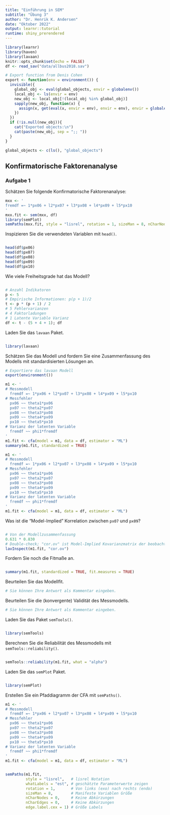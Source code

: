 ```yaml
---
title: "Einführung in SEM"
subtitle: "Übung 3"
author: "Dr. Henrik K. Andersen"
date: "Oktober 2022"
output: learnr::tutorial
runtime: shiny_prerendered
---
```


```r
library(learnr)
library(haven)
library(lavaan)
knitr::opts_chunk$set(echo = FALSE)
df <- read_sav("data/allbus2018.sav")

# Export function from Denis Cohen
export <- function(env = environment()) {
  invisible({
    global_obj <- eval(global_objects, envir = globalenv())
    local_obj <- ls(envir = env)
    new_obj <- local_obj[!(local_obj %in% global_obj)]
    sapply(new_obj, function(x) {
      assign(x, get(eval(x, envir = env), envir = env), envir = globalenv())
    })
  })
  if (!is.null(new_obj)){
    cat("Exported objects:\n")
    cat(paste(new_obj, sep = ";; "))
  }
}

global_objects <- c(ls(), "global_objects")
```

## Konfirmatorische Faktorenanalyse

### Aufgabe 1

Schätzen Sie folgende Konfirmatorische Faktorenanalyse: 

```r
mxx <- '
fremdf =~ 1*px06 + l2*px07 + l3*px08 + l4*px09 + l5*px10
'
mxx.fit <- sem(mxx, df)
library(semPlot)
semPaths(mxx.fit, style = "lisrel", rotation = 1, sizeMan = 8, nCharNodes = 0, nCharEdges = 0, edge.label.cex = 1)
```

Inspizieren Sie die verwendeten Variablen mit `head()`. 

```r

```

```r
head(df$px06)
head(df$px07)
head(df$px08)
head(df$px09)
head(df$px10)
```

Wie viele Freiheitsgrade hat das Modell?

```r

```

```r
# Anzahl Indikatoren
p <- 5
# Empirische Informationen: p(p + 1)/2
t <- p * (p + 1) / 2
# 5 Fehlervarianzen
# 4 Faktorladungen
# 1 Latente Variable Varianz
df <- t - (5 + 4 + 1); df
```

Laden Sie das `lavaan` Paket.

```r

```

```r
library(lavaan)
```

Schätzen Sie das Modell und fordern Sie eine Zusammenfassung des Modells mit standardisierten Lösungen an. 

```r
# Exportiere das lavaan Modell
export(environment())
```

```r
m1 <- '
# Messmodell
  fremdf =~ 1*px06 + l2*px07 + l3*px08 + l4*px09 + l5*px10
# Messfehler
  px06 ~~ theta1*px06
  px07 ~~ theta2*px07
  px08 ~~ theta3*px08
  px09 ~~ theta4*px09
  px10 ~~ theta5*px10
# Varianz der latenten Variable
  fremdf ~~ phi1*fremdf
'
m1.fit <- cfa(model = m1, data = df, estimator = "ML")
summary(m1.fit, standardized = TRUE)
```

```r
m1 <- '
# Messmodell
  fremdf =~ 1*px06 + l2*px07 + l3*px08 + l4*px09 + l5*px10
# Messfehler
  px06 ~~ theta1*px06
  px07 ~~ theta2*px07
  px08 ~~ theta3*px08
  px09 ~~ theta4*px09
  px10 ~~ theta5*px10
# Varianz der latenten Variable
  fremdf ~~ phi1*fremdf
'
m1.fit <- cfa(model = m1, data = df, estimator = "ML")
```

Was ist die "Model-Implied" Korrelation zwischen `px07` und `px09`? 

```r

```

```r
# Von der Modellzusammenfassung 
0.631 * 0.830
# Double-check; "cor.ov" ist Model-Implied Kovarianzmatrix der beobachteten Variablen
lavInspect(m1.fit, "cor.ov")
```

Fordern Sie noch die Fitmaße an. 

```r

```

```r
summary(m1.fit, standardized = TRUE, fit.measures = TRUE)
```

Beurteilen Sie das Modellfit.

```r
# Sie können Ihre Antwort als Kommentar eingeben.
```

Beurteilen Sie die (konvergente) Validität des Messmodells. 

```r
# Sie können Ihre Antwort als Kommentar eingeben.
```

Laden Sie das Paket `semTools()`.

```r

```

```r
library(semTools)
```

Berechnen Sie die Reliabilität des Messmodells mit `semTools::reliability()`.

```r

```

```r
semTools::reliability(m1.fit, what = "alpha")
```

Laden Sie das `semPlot` Paket. 

```r

```

```r
library(semPlot)
```

Erstellen Sie ein Pfaddiagramm der CFA mit `semPaths()`. 

```r
m1 <- '
# Messmodell
  fremdf =~ 1*px06 + l2*px07 + l3*px08 + l4*px09 + l5*px10
# Messfehler
  px06 ~~ theta1*px06
  px07 ~~ theta2*px07
  px08 ~~ theta3*px08
  px09 ~~ theta4*px09
  px10 ~~ theta5*px10
# Varianz der latenten Variable
  fremdf ~~ phi1*fremdf
'
m1.fit <- cfa(model = m1, data = df, estimator = "ML")
```

```r

```

```r
semPaths(m1.fit, 
         style = "lisrel",   # lisrel Notation
         whatLabels = "est", # geschätzte Parameterwerte zeigen
         rotation = 1,       # Von links (exo) nach rechts (endo)
         sizeMan = 8,        # Manifeste Variablen Größe 
         nCharNodes = 0,     # Keine Abkürzungen
         nCharEdges = 0,     # Keine Abkürzungen
         edge.label.cex = 1) # Größe Labels 
```

